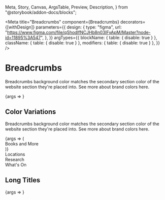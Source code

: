   Meta,
  Story,
  Canvas,
  ArgsTable,
  Preview,
  Description,
} from "@storybook/addon-docs/blocks";


<Meta
  title="Breadcrumbs"
  component={Breadcrumbs}
  decorators={[withDesign]}
  parameters={{
    design: {
      type: "figma",
      url:
        "https://www.figma.com/file/qShodlfNCJHb8n03IFyApM/Master?node-id=11895%3A547",
    },
  }}
  argTypes={{
    blockName: { table: { disable: true } },
    className: { table: { disable: true } },
    modifiers: { table: { disable: true } },
  }}
/>

# Breadcrumbs

<Description of={Breadcrumbs} />

Breadcrumbs background color matches the secondary section color of the website section they're placed into. See more about brand colors <Link href="?path=/story/colors--colors-brand">here</Link>.

<Preview withToolbar>
  <Story
    name="Basic"
    args={{
      breadcrumbs: [
        { url: "#", text: "Parent" },
        { url: "#", text: "Child" },
        { url: "#", text: "Grandchild" },
      ],
    }}
  >
    {args => <Breadcrumbs {...args} />}
  </Story>
</Preview>

<ArgsTable story="Basic" />

## Color Variations

Breadcrumbs background color matches the secondary section color of the website section they're placed into. See more about brand colors <Link href="?path=/story/colors--colors-brand">here</Link>.

<Preview>
  <Story
    name="Color Variations"
    args={{
      breadcrumbs: [
        { url: "#", text: "Parent" },
        { url: "#", text: "Child" },
        {
          url: "#",
          text: "Grandchild",
        },
      ],
    }}
  >
    {args => (
      <div className="nypl--books-and-more">
        <Heading level={3}>Books and More</Heading>
        <Breadcrumbs
          breadcrumbs={[
            { url: "#", text: "Parent" },
            { url: "#", text: "Child" },
            {
              url: "#",
              text: "Grandchild",
            },
          ]}
        />
      </div>
    )}
  </Story>
</Preview>

<Canvas>
  <div className="nypl--locations">
    <Heading level={3}>Locations</Heading>
    <Breadcrumbs
      breadcrumbs={[
        { url: "#", text: "Parent" },
        { url: "#", text: "Child" },
        {
          url: "#",
          text: "Grandchild",
        },
      ]}
    />
  </div>
</Canvas>

<Canvas>
  <div className="nypl--research">
    <Heading level={3}>Research</Heading>
    <Breadcrumbs
      breadcrumbs={[
        { url: "#", text: "Parent" },
        { url: "#", text: "Child" },
        {
          url: "#",
          text: "Grandchild",
        },
      ]}
    />
  </div>
</Canvas>

<Canvas>
  <div className="nypl--whats-on">
    <Heading level={3}>What's On</Heading>
    <Breadcrumbs
      breadcrumbs={[
        { url: "#", text: "Parent" },
        { url: "#", text: "Child" },
        {
          url: "#",
          text: "Grandchild",
        },
      ]}
    />
  </div>
</Canvas>

## Long Titles

<Preview withToolbar>
  <Story
    name="Long Titles"
    args={{
      breadcrumbs: [
        { url: "#", text: "Parent" },
        { url: "#", text: "Child" },
        {
          url: "#",
          text:
            "Maecenas Faucibus Mollis Interdum Tristique Aenean Consectetur Condimentum Euismod",
        },
        {
          url: "#",
          text:
            "Roast Half And Half Pumpkin Spice Siphon Aroma Ristretto Cinnamon Saucer",
        },
      ],
    }}
  >
    {args => <Breadcrumbs {...args} />}
  </Story>
</Preview>
